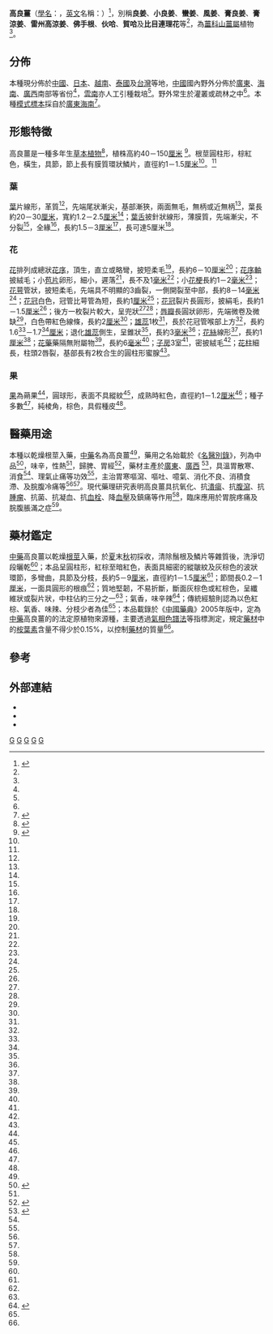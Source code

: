 {{noteTA
|1=zh-hans:厘米;zh-hk:厘米;zh-tw:公分;
|2=zh-hans:毫米;zh-hk:毫米;zh-tw:公釐;
}}
{{Speciesbox 
| genus = Alpinia
| species = officinarum
| image = Koeh-156.jpg
| image_caption =  《科勒藥用植物》(1897), <br>''Alpinia officinarum''
| authority = Hance <ref name="ars">{{cite encyclopedia| encyclopedia=美國種質資源信息網路| publisher=美國農業部| title=Alpinia officinarum Hance| volume=| pages=| url=http://www.ars-grin.gov/cgi-bin/npgs/html/taxon.pl?101035}}{{dead link|date=2018年5月 |bot=InternetArchiveBot |fix-attempted=yes }}</ref>
| synonyms =
* '' Languas officinarum '' <small> (Hance) Farw. </small> 	
* '' Languas officinarum '' <small> (Hance) P.H. Hô </small><ref>{{cite web |url=http://www.theplantlist.org/tpl/record/kew-218941 | title= Alpinia officinarum Hance
 | publisher=The Plant List}}</ref><ref name="自然標本館">{{cite encyclopedia | encyclopedia=中國自然標本館 NM 物種信息卡  | title= 高良姜 Alpinia officinarum Hance |url=http://www.nature-museum.net/49648.spid}}</ref>	
}}

'''高良薑'''（[[學名|學名]]：''{{lang|la|Alpinia officinarum}}''，[[英文|英文]]名稱：{{lang|en|Galangal}}）<ref name="浸大">{{cite encyclopedia| encyclopedia=香港浸會大學中醫藥學院藥用植物圖像數據庫| title=高良薑 Gaoliangjiang| volume=| pages=| url=http://libproject.hkbu.edu.hk/was40/detail?lang=ch&record=1&channelid=1288&searchword=Alpinia+officinarum&extension=all&sortfield=%2Bname_formal_latin_sort| access-date=2012-01-08| archive-date=2016-03-04| archive-url=https://web.archive.org/web/20160304102525/http://libproject.hkbu.edu.hk/was40/detail?lang=ch&record=1&channelid=1288&searchword=Alpinia+officinarum&extension=all&sortfield=%2Bname_formal_latin_sort| dead-url=no}}</ref>，別稱'''良姜'''、'''小良姜'''、'''蠻姜'''、'''風姜'''、'''膏良姜'''、'''膏涼姜'''、'''雷州高涼姜'''、'''佛手根'''、'''伙哈'''、'''賀哈'''及'''比目連理花'''等<ref name="自然標本館"/>，為[[薑科|薑科]][[山薑屬|山薑屬]]植物<ref name="浸大"/>。

==分佈==
本種現分佈於[[中國|中國]]、[[日本|日本]]、[[越南|越南]]、[[泰國|泰國]]及[[台灣|台灣]]等地，[[中國|中國]]國內野外分佈於[[廣東|廣東]]、[[海南|海南]]、[[廣西|廣西]]南部等省份<ref name="ars"/>，[[雲南|雲南]]亦人工引種栽培<ref name="浸大"/>。野外常生於灌叢或疏林之中<ref name="浸大"/>。本種[[模式標本|模式標本]]採自於[[廣東|廣東]][[海南|海南]]<ref name="中國">{{cite encyclopedia| title=高良薑| encyclopedia=中國植物誌| volume=16(2)| pages=100-102頁| url=http://v2.cvh.org.cn/zhiwuzhi/page/16(2)/100a.pdf}}{{dead link|date=2018年5月 |bot=InternetArchiveBot |fix-attempted=yes }}</ref>。

==形態特徵==
高良薑是一種多年生[[草本|草本]][[植物|植物]]<ref name="安徽">{{cite encyclopedia| title=高良薑| encyclopedia=安徽植物誌| volume=5| pages=521-522頁| url=http://v2.cvh.org.cn/difangzhi/anhui/page/5/521a.pdf}}{{dead link|date=2018年5月 |bot=InternetArchiveBot |fix-attempted=yes }}</ref>，植株高約40－150[[厘米|厘米]] <ref name="海南">{{cite encyclopedia| title=高良薑| encyclopedia=海南植物誌| volume=4| pages=98頁| url=http://v2.cvh.org.cn/difangzhi/hainan/page/4/098a.pdf}}{{dead link|date=2018年5月 |bot=InternetArchiveBot |fix-attempted=yes }}</ref>。根莖圓柱形，棕紅色，橫生，具節，節上長有膜質環狀鱗片，直徑約1－1.5[[厘米|厘米]]<ref name="浸大"/>。<ref name="中國"/>

===葉===
[[葉|葉]]片線形，革質<ref name="海南"/>，先端尾狀漸尖，基部漸狹，兩面無毛，無柄或近無柄<ref name="海南"/>，葉長約20－30[[厘米|厘米]]，寬約1.2－2.5[[厘米|厘米]]<ref name="安徽"/>；[[葉舌|葉舌]]披針狀線形，薄膜質，先端漸尖，不分裂<ref name="海南"/>，全緣<ref name="浸大"/>，長約1.5－3[[厘米|厘米]]<ref name="安徽"/>，長可達5厘米<ref name="中國"/>。

===花===
[[花|花]]排列成總狀[[花序|花序]]，頂生，直立或略彎，披短柔毛<ref name="海南"/>，長約6－10[[厘米|厘米]]<ref name="安徽"/>；[[花序軸|花序軸]]披絨毛；小[[苞片|苞片]]卵形，細小，遲落<ref name="海南"/>，長不及1[[毫米|毫米]]<ref name="中國"/>；小[[花梗|花梗]]長約1－2[[毫米|毫米]]<ref name="中國"/>；[[花萼|花萼]]管狀，披短柔毛，先端具不明顯的3齒裂，一側開裂至中部，長約8－14[[毫米|毫米]]<ref name="海南"/>；[[花冠|花冠]]白色，冠管比萼管為短，長約1[[厘米|厘米]]<ref name="海南"/>；[[花冠|花冠]]裂片長圓形，披絹毛，長約1－1.5[[厘米|厘米]]<ref name="海南"/>；後方一枚裂片較大，呈兜狀<ref name="安徽"/><ref name="海南"/>；[[唇瓣|唇瓣]]長圓狀卵形，先端微卷及微缺<ref name="海南"/>，白色帶紅色線條，長約2[[厘米|厘米]]<ref name="中國"/>；[[雄蕊|雄蕊]]1枚<ref name="浸大"/>，長於花冠管喉部上方<ref name="浸大"/>，長約1.6<ref name="安徽"/>－1.7<ref name="海南"/>[[厘米|厘米]]；退化[[雄蕊|雄蕊]]側生，呈錐狀<ref name="浸大"/>，長約3[[毫米|毫米]]<ref name="安徽"/>；[[花絲|花絲]]線形<ref name="海南"/>，長約1[[厘米|厘米]]<ref name="中國"/>；[[花藥|花藥]]藥隔無附屬物<ref name="海南"/>，長約6[[毫米|毫米]]<ref name="中國"/>；[[子房|子房]]3室<ref name="浸大"/>，密披絨毛<ref name="中國"/>；[[花柱|花柱]]細長，柱頭2唇裂，基部長有2枚合生的圓柱形蜜腺<ref name="浸大"/>。

===果===
[[果|果]]為蒴果<ref name="浸大"/>，圓球形，表面不具縱紋<ref name="海南"/>，成熟時紅色，直徑約1－1.2[[厘米|厘米]]<ref name="海南"/>；種子多數<ref name="海南"/>，純棱角，棕色，具假種皮<ref name="浸大"/>。

==醫藥用途==
{{medical}}
本種以乾燥根莖入藥，[[中藥|中藥]]名為高良薑<ref name="浸大"/>，藥用之名始載於《[[名醫別錄|名醫別錄]]》，列為中品<ref name = "藥典">{{cite book|title=《當代藥用植物典 4》|author= |series=蕭培根|publisher=香港賽馬會中藥研究院|page=第21-24頁|isbn=978-988-99226-3-4|date=2007年8月}}</ref>，味辛，性熱<ref name="浸大"/>，歸脾、胃經<ref>{{cite book|title=《南方藥用植物 近600種中國南方藥用植物的彩色圖鑒》|author= |series=王玉生、蔡岳文|publisher=南方日報出版社|page=第313頁|isbn= 978-7-5491-0180-1|date=2011年4月}}</ref>，藥材主產於[[廣東|廣東]]、[[廣西|廣西]] <ref name="香港中藥材">{{cite book | title=香港中藥材圖鑑 | publisher=香港浸會大學中醫藥學院 | author=趙中振 | page=279 | isbn=988-97448-1-3|date=2003年10月}}</ref>，具溫胃散寒、消食<ref name = "藥典"/>、理氣止痛等功效<ref name="浸大"/>，主治胃寒嘔瀉、嘔吐、噫氣、消化不良、消積食滯、及脘腹冷痛等<ref name="浸大"/><ref name = "藥典"/>。現代藥理研究表明高良薑具抗氧化、抗[[潰瘍|潰瘍]]、抗[[腹瀉|腹瀉]]、抗[[腫瘤|腫瘤]]、抗菌、抗凝血、抗[[血栓|血栓]]、降[[血壓|血壓]]及鎮痛等作用<ref name = "藥典"/>，臨床應用於胃脘疼痛及脘腹脹滿之症<ref name = "藥典"/>。

==藥材鑑定==
[[中藥|中藥]]高良薑以乾燥[[根莖|根莖]]入藥，於[[夏|夏]]末[[秋|秋]]初採收，清除鬚根及鱗片等雜質後，洗淨切段曬乾<ref name = "香港中藥材"/>；本品呈圓柱形，紅棕至暗紅色，表面具細密的縱皺紋及灰棕色的波狀環節，多彎曲，具節及分枝，長約5－9[[厘米|厘米]]，直徑約1－1.5[[厘米|厘米]]<ref name = "香港中藥材"/>；節間長0.2－1[[厘米|厘米]]，一面具圓形的根痕<ref name = "香港中藥材"/>；質地堅韌，不易折斷，斷面灰棕色或紅棕色，呈纖維狀或裂片狀，中柱佔約三分之一<ref name = "香港中藥材"/>；氣香，味辛辣<ref name="常用中藥材">{{cite book | title=常用中藥材鑑別圖典 | publisher=萬里機構 | author=趙中振, 陳虎彪 | page=166頁 | isbn=978-962-14-4150-8|date=2010年1月}}</ref>；傳統經驗則認為以色紅棕、氣香、味辣、分枝少者為佳<ref name="常用中藥材"/>；本品載錄於《[[中國藥典|中國藥典]]》2005年版中，定為[[中藥|中藥]]高良薑的的法定原植物來源種，主要透過[[氣相色譜法|氣相色譜法]]等指標測定，規定[[藥材|藥材]]中的[[桉葉素|桉葉素]]含量不得少於0.15%，以控制[[藥材|藥材]]的質量<ref name = "藥典"/>。

==參考==
{{reflist|2}}

==外部連結==
{{refbegin|2}}
* {{zh-hans}}{{cite web | url= http://www.nature-museum.net/album/ShowSpAlbum.aspx?spid=49648 | title=高良姜 Alpinia officinarum  | publisher=中國自然標本館 物種相冊 |accessdate= January 8, 2012}}
* {{zh-hans}}{{cite web | url= http://www.plantphoto.cn/tu.aspx?id=507731 | title=高良姜 ( 南姜 )| publisher=中國植物圖像庫 |accessdate= January 8, 2012}}
* {{zh-hans}}{{cite web | url= http://www.zhiwutong.com/latin/Zingiberaceae/Alpinia-officinarum-Hance.htm | title= 高良姜 | publisher= 植物通 | accessdate= January 8, 2012 | archive-date= 2010-01-18 | archive-url= https://web.archive.org/web/20100118111446/http://www.zhiwutong.com/latin/Zingiberaceae/Alpinia-officinarum-Hance.htm | dead-url= no }}
{{commons-inline|Alpinia officinarum|小高良薑}}
{{wikispecies-inline| Alpinia officinarum|小高良薑}}
{{Taxonbar}}

[[Category:草本植物|G]]
[[Category:中草藥|G]]
[[Category:中药|G]]
[[Category:藥用植物|G]]
[[Category:山薑屬|G]]